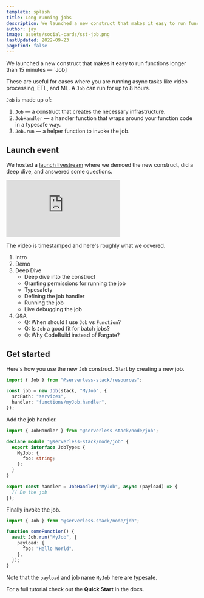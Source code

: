 ```yaml
---
template: splash
title: Long running jobs
description: We launched a new construct that makes it easy to run functions longer than 15 minutes.
author: jay
image: assets/social-cards/sst-job.png
lastUpdated: 2022-09-23
pagefind: false
---
```


We launched a new construct that makes it easy to run functions longer than 15 minutes — `Job]

These are useful for cases where you are running async tasks like video processing, ETL, and ML. A `Job` can run for up to 8 hours.

`Job` is made up of:

1. `Job` — a construct that creates the necessary infrastructure.
2. `JobHandler` — a handler function that wraps around your function code in a typesafe way.
3. `Job.run` — a helper function to invoke the job.

## Launch event

We hosted a [launch livestream](https://www.youtube.com/watch?v=7sYdSbmi-ik) where we demoed the new construct, did a deep dive, and answered some questions.

<div class="youtube-container">
  <iframe src="https://www.youtube-nocookie.com/embed/7sYdSbmi-ik" frameborder="0" allow="accelerometer; autoplay; clipboard-write; encrypted-media; gyroscope; picture-in-picture" allowfullscreen></iframe>
</div>

The video is timestamped and here's roughly what we covered.

1. Intro
2. Demo
3. Deep Dive
   - Deep dive into the construct
   - Granting permissions for running the job
   - Typesafety
   - Defining the job handler
   - Running the job
   - Live debugging the job
4. Q&A
   - Q: When should I use `Job` vs `Function`?
   - Q: Is `Job` a good fit for batch jobs?
   - Q: Why CodeBuild instead of Fargate?

## Get started

Here's how you use the new `Job` construct. Start by creating a new job.

```typescript
import { Job } from "@serverless-stack/resources";

const job = new Job(stack, "MyJob", {
  srcPath: "services",
  handler: "functions/myJob.handler",
});
```

Add the job handler.

```typescript
import { JobHandler } from "@serverless-stack/node/job";

declare module "@serverless-stack/node/job" {
  export interface JobTypes {
    MyJob: {
      foo: string;
    };
  }
}

export const handler = JobHandler("MyJob", async (payload) => {
  // Do the job
});
```

Finally invoke the job.

```typescript
import { Job } from "@serverless-stack/node/job";

function someFunction() {
  await Job.run("MyJob", {
    payload: {
      foo: "Hello World",
    },
  });
}
```

Note that the `payload` and job name `MyJob` here are typesafe.

For a full tutorial check out the **Quick Start** in the docs.
